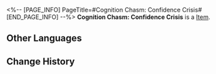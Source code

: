<%-- [PAGE_INFO]
PageTitle=#Cognition Chasm: Confidence Crisis#
[END_PAGE_INFO] --%>
{{Item Infobox
|title       = Cognition Chasm: Confidence Crisis
|id          = 140330
|image       = Item Cognition Chasm- Confidence Crisis.png
|type        = 
|invCategory = Missions
|rarity      = 3
|effect      = 
|description =
"We've been through a huge crisis and are still recovering... but there are some who are trying to exploit the chaos to agitate the workforce."
"People are growing more and more distrustful of the management here. It's probably turned into a big headache for Asta too."
}}
'''Cognition Chasm: Confidence Crisis''' is a [[Item]].

==Other Languages==
{{Other Languages
|en   = Cognition Chasm: Confidence Crisis
|zhs  = 记忆盲点·信任危机
|zht  = 記憶盲點•信任危機
|ja   = 記憶の盲点・信頼の危機
|ko   = 기억의 맹점•신뢰 위기
|es   = Laguna mental: Crisis de confianza
|fr   = Bribes de souvenirs : Crise de confiance
|ru   = Бездна памяти: Кризис доверия
|th   = จุดบอดความทรงจำ: วิกฤตความเชื่อมั่น
|vi   = Điểm Mù Ký Ức - Nguy Cơ Về Lòng Tin
|de   = Erinnerungslücke: Vertrauenskrise
|id   = Titik Buta Memori: Krisis Kepercayaan
|pt   = Abismo de Cognição: Crise de Confiança
}}

==Change History==
{{Change History|2.0}}